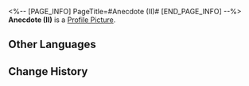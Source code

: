 <%-- [PAGE_INFO]
PageTitle=#Anecdote (II)#
[END_PAGE_INFO] --%>
{{Stub|Location information}}
{{Item Infobox
|id          = 223231
|image       = Dreamscape Pass Sticker Text.png
|type        = Dreamscape Pass Sticker
|type2       = Amusing Ourselves to Death Stickers
|invCategory = 
|rarity      = 4
|effect      = Digital stickers that can be used to decorate the pages of the Dreamtour Handbook. They come in many different styles.
|description = 
|source1     = [[Discuss the Penacony Grand Theater with the singer]]
}}
{{Description|Rumor has it that there was once a galactic pop star so renowned that merely standing still on stage was enough to make his audience crazy.}}
'''Anecdote (II)''' is a [[Profile Picture]].

==Other Languages==
{{Other Languages
|en   = Anecdote (II)
|zhs  = 趣闻•其二
|zht  = 趣聞•其二
|ja   = 面白い噂・2
|ko   = 흥미로운 이야기•2
|es   = Anécdota II
|fr   = Anecdote (II)
|ru   = Забавная история II
|th   = ข่าวลือที่น่าสนใจ 2
|vi   = Tin Thú Vị (2)
|de   = Anekdote (II)
|id   = Fakta Menarik 2
|pt   = Anedota (II)
}}

==Change History==
{{Change History|2.0}}